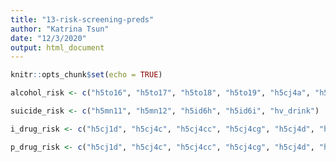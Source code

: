 ```yaml
---
title: "13-risk-screening-preds"
author: "Katrina Tsun"
date: "12/3/2020"
output: html_document
---
```


```r
knitr::opts_chunk$set(echo = TRUE)
```

```r
alcohol_risk <- c("h5to16", "h5to17", "h5to18", "h5to19", "h5cj4a", "h5cj4ac", "h5cj4ag", "h5cj4b", "h5cj4bc", "h5cj4bg")

suicide_risk <- c("h5mn11", "h5mn12", "h5id6h", "h5id6i", "hv_drink")

i_drug_risk <- c("h5cj1d", "h5cj4c", "h5cj4cc", "h5cj4cg", "h5cj4d", "h5cj4dc", "h5cj4dg", "h5to22", "h5to23", "h5to24")

p_drug_risk <- c("h5cj1d", "h5cj4c", "h5cj4cc", "h5cj4cg", "h5cj4d", "h5cj4dc", "h5cj4dg", "h5to22", "h5to23", "h5to24")
```

